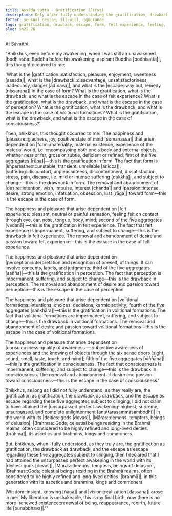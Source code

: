 ```yaml
---
title: Assāda sutta - Gratification (First)
description: Only after fully understanding the gratification, drawback, and escape in the case of form, felt experience, perception, volitional formations, and consciousness, the Buddha declared that he had attained the unsurpassed perfect awakening.
fetter: sensual desire, ill-will, ignorance
tags: gratification, drawback, escape, form, felt experience, feeling, perception, volitional formations, consciousness, sensual desire, ill-will, ignorance, awakening, impermanence, suffering, sn, sn22-34, sn22
slug: sn22.26
---
```


At Sāvatthi.

"Bhikkhus, even before my awakening, when I was still an unawakened |bodhisatta::Buddha before his awakening, aspirant Buddha [bodhisatta]|, this thought occurred to me:

'What is the |gratification::satisfaction, pleasure, enjoyment, sweetness [assāda]|, what is the |drawback::disadvantage, unsatisfactoriness, inadequacy, danger [ādīnava]|, and what is the |escape::way out, remedy [nissaraṇa]| in the case of form?
What is the gratification, what is the drawback, and what is the escape in the case of felt experience?
What is the gratification, what is the drawback, and what is the escape in the case of perception?
What is the gratification, what is the drawback, and what is the escape in the case of volitional formations?
What is the gratification, what is the drawback, and what is the escape in the case of consciousness?'

Then, bhikkhus, this thought occurred to me: 'The happiness and |pleasure::gladness, joy, positive state of mind [somanassa]| that arise dependent on |form::materiality, material existence, experience of the material world, i.e. encompassing both one's body and external objects, whether near or far, gross or subtle, deficient or refined; first of the five aggregates [rūpa]|—this is the gratification in form. The fact that form is |impermanent::unstable, transient, unreliable [anicca]|, |suffering::discomfort, unpleasantness, discontentment, dissatisfaction, stress, pain, disease, i.e. mild or intense suffering [dukkha]|, and subject to change—this is the drawback in form. The removal and abandonment of |desire::intention, wish, impulse, interest [chanda]| and |passion::intense desire, strong emotion, infatuation, obsession, lust [rāga]| toward form—this is the escape in the case of form.

The happiness and pleasure that arise dependent on |felt experience::pleasant, neutral or painful sensation, feeling felt on contact through eye, ear, nose, tongue, body, mind; second of the five aggregates [vedanā]|—this is the gratification in felt experience. The fact that felt experience is impermanent, suffering, and subject to change—this is the drawback in felt experience. The removal and abandonment of desire and passion toward felt experience—this is the escape in the case of felt experience.

The happiness and pleasure that arise dependent on |perception::interpretation and recognition of oneself, of things. It can involve concepts, labels, and judgments; third of the five aggregates [sañña]|—this is the gratification in perception. The fact that perception is impermanent, suffering, and subject to change—this is the drawback in perception. The removal and abandonment of desire and passion toward perception—this is the escape in the case of perception.

The happiness and pleasure that arise dependent on |volitional formations::intentions, choices, decisions, karmic activity; fourth of the five aggregates [saṅkhāra]|—this is the gratification in volitional formations. The fact that volitional formations are impermanent, suffering, and subject to change—this is the drawback in volitional formations. The removal and abandonment of desire and passion toward volitional formations—this is the escape in the case of volitional formations.

The happiness and pleasure that arise dependent on |consciousness::quality of awareness — subjective awareness of experiences and the knowing of objects through the six sense doors [sight, sound, smell, taste, touch, and mind]; fifth of the five aggregates [viññāṇa]|—this is the gratification in consciousness. The fact that consciousness is impermanent, suffering, and subject to change—this is the drawback in consciousness. The removal and abandonment of desire and passion toward consciousness—this is the escape in the case of consciousness.'

Bhikkhus, as long as I did not fully understand, as they really are, the gratification as gratification, the drawback as drawback, and the escape as escape regarding these five aggregates subject to clinging, I did not claim to have attained the |unsurpassed perfect awakening::highest, supreme, unsurpassed, and complete enlightenment [anuttarasammāsambodhi]| in the world with its |deities::gods [devas]|, |Māras::demons, tempters, beings of delusion|, |Brahmas::Gods; celestial beings residing in the Brahmā realms, often considered to be highly refined and long-lived deities. [brahmā]|, its ascetics and brahmins, kings and commoners.

But, bhikkhus, when I fully understood, as they truly are, the gratification as gratification, the drawback as drawback, and the escape as escape regarding these five aggregates subject to clinging, then I declared that I had attained the unsurpassed perfect awakening in the world with its |deities::gods [devas]|, |Māras::demons, tempters, beings of delusion|, |Brahmas::Gods; celestial beings residing in the Brahmā realms, often considered to be highly refined and long-lived deities. [brahmā]|, in this generation with its ascetics and brahmins, kings and commoners.

|Wisdom::insight, knowing [ñāṇa]| and |vision::realization [dassana]| arose in me: 'My liberation is unshakeable, this is my final birth, now there is no more |renewed existence::renewal of being, reappearance, rebirth, future life [punabbhava]|.'"
